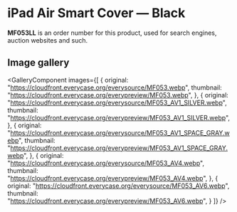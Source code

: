 
# iPad Air Smart Cover — Black

<Callout type='info' emoji='👉🏻'>**MF053LL** is an order number for this product, used for search engines, auction websites and such.</Callout>

## Image gallery

<GalleryComponent
    images={[
      {
        original: "https://cloudfront.everycase.org/everysource/MF053.webp",
        thumbnail: "https://cloudfront.everycase.org/everypreview/MF053.webp",
      },
      {
        original: "https://cloudfront.everycase.org/everysource/MF053_AV1_SILVER.webp",
        thumbnail: "https://cloudfront.everycase.org/everypreview/MF053_AV1_SILVER.webp",
      },
      {
        original: "https://cloudfront.everycase.org/everysource/MF053_AV1_SPACE_GRAY.webp",
        thumbnail: "https://cloudfront.everycase.org/everypreview/MF053_AV1_SPACE_GRAY.webp",
      },
      {
        original: "https://cloudfront.everycase.org/everysource/MF053_AV4.webp",
        thumbnail: "https://cloudfront.everycase.org/everypreview/MF053_AV4.webp",
      },
      {
        original: "https://cloudfront.everycase.org/everysource/MF053_AV6.webp",
        thumbnail: "https://cloudfront.everycase.org/everypreview/MF053_AV6.webp",
      }
    ]}
  />
